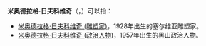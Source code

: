 '''米奥德拉格·日夫科维奇'''（{{lang-sr-Cyrl|Миодраг Живковић}}，{{Lang-sr-Latn|Miodrag Živković}}）可以指：

*[[米奥德拉格·日夫科维奇_(雕塑家)|米奥德拉格·日夫科维奇 (雕塑家)]]，1928年出生的塞尔维亚雕塑家。
*[[米奥德拉格·日夫科维奇_(政治人物)|米奥德拉格·日夫科维奇 (政治人物)]]，1957年出生的黑山政治人物。

{{Disambiguation|M|Cat=八字以上人名译名消歧义}}